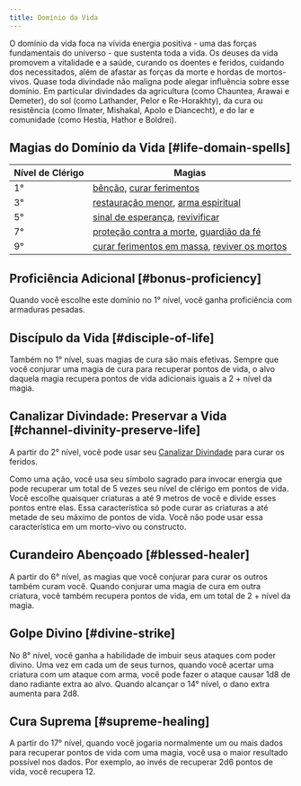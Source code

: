```yaml
---
title: Domínio da Vida
---
```


O domínio da vida foca na vívida energia positiva - uma das forças fundamentais do universo - que sustenta toda a vida. Os deuses da vida promovem a vitalidade e a saúde, curando os doentes e feridos, cuidando dos necessitados, além de afastar as forças da morte e hordas de mortos-vivos. Quase toda divindade não maligna pode alegar influência sobre esse domínio. Em particular divindades da agricultura (como Chauntea, Arawai e Demeter), do sol (como Lathander, Pelor e Re-Horakhty), da cura ou resistência (como Ilmater, Mishakal, Apolo e Diancecht), e do lar e comunidade (como Hestia, Hathor e Boldrei).

## Magias do Domínio da Vida [#life-domain-spells]

| Nível de Clérigo | Magias                                                                                                                                                   |
| ---------------- | -------------------------------------------------------------------------------------------------------------------------------------------------------- |
| 1°               | [bênção](/kompendium/dnd5/spells?name=bênção), [curar ferimentos](/kompendium/dnd5/spells?name=curar+ferimentos)                                         |
| 3°               | [restauração menor](/kompendium/dnd5/spells?name=restauração+menor), [arma espiritual](/kompendium/dnd5/spells?name=arma+espiritual)                     |
| 5°               | [sinal de esperança](/kompendium/dnd5/spells?name=sinal+de+esperança), [revivificar](/kompendium/dnd5/spells?name=revivificar)                           |
| 7°               | [proteção contra a morte](/kompendium/dnd5/spells?name=proteção+contra+a+morte), [guardião da fé](/kompendium/dnd5/spells?name=guardião+da+fé)           |
| 9°               | [curar ferimentos em massa](/kompendium/dnd5/spells?name=curar+ferimentos+em+massa), [reviver os mortos](/kompendium/dnd5/spells?name=reviver+os+mortos) |

## Proficiência Adicional [#bonus-proficiency]

Quando você escolhe este domínio no 1° nível, você ganha proficiência com armaduras pesadas.

## Discípulo da Vida [#disciple-of-life]

Também no 1° nível, suas magias de cura são mais efetivas. Sempre que você conjurar uma magia de cura para recuperar pontos de vida, o alvo daquela magia recupera pontos de vida adicionais iguais a 2 + nível da magia.

## Canalizar Divindade: Preservar a Vida [#channel-divinity-preserve-life]

A partir do 2° nível, você pode usar seu [Canalizar Divindade](/kompendium/dnd5/classes/cleric#channel-divinity) para curar os feridos.

Como uma ação, você usa seu símbolo sagrado para invocar energia que pode recuperar um total de 5 vezes seu nível de clérigo em pontos de vida. Você escolhe quaisquer criaturas a até 9 metros de você e divide esses pontos entre elas. Essa característica só pode curar as criaturas a até metade de seu máximo de pontos de vida. Você não pode usar essa característica em um morto-vivo ou constructo.

## Curandeiro Abençoado [#blessed-healer]

A partir do 6° nível, as magias que você conjurar para curar os outros também curam você. Quando conjurar uma magia de cura em outra criatura, você também recupera pontos de vida, em um total de 2 + nível da magia.

## Golpe Divino [#divine-strike]

No 8° nível, você ganha a habilidade de imbuir seus ataques com poder divino. Uma vez em cada um de seus turnos, quando você acertar uma criatura com um ataque com arma, você pode fazer o ataque causar 1d8 de dano radiante extra ao alvo. Quando alcançar o 14° nível, o dano extra aumenta para 2d8.

## Cura Suprema [#supreme-healing]

A partir do 17° nível, quando você jogaria normalmente um ou mais dados para recuperar pontos de vida com uma magia, você usa o maior resultado possível nos dados. Por exemplo, ao invés de recuperar 2d6 pontos de vida, você recupera 12.
